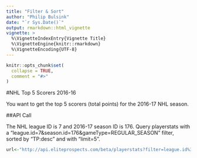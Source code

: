 ```yaml
---
title: "Filter & Sort"
author: "Philip Bulsink"
date: "`r Sys.Date()`"
output: rmarkdown::html_vignette
vignette: >
  %\VignetteIndexEntry{Vignette Title}
  %\VignetteEngine{knitr::rmarkdown}
  %\VignetteEncoding{UTF-8}
---
```


```r
knitr::opts_chunk$set(
  collapse = TRUE,
  comment = "#>"
)
```

#NHL Top 5 Scorers 2016-16

You want to get the top 5 scorers (total points) for the 2016-17 NHL season.

##API Call

The NHL league ID is 7 and 2016-17 season ID is 176. Query playerstats with a "league.id=7&season.id=176&gameType=REGULAR_SEASON" filter, sorted by "TP:desc" and with "limit=5".

```r
url<-"http://api.eliteprospects.com/beta/playerstats?filter=league.id%3D7%26season.id%3D176%26gameType%3DREGULAR_SEASON&sort=TP%3Adesc&limit=5"
```

